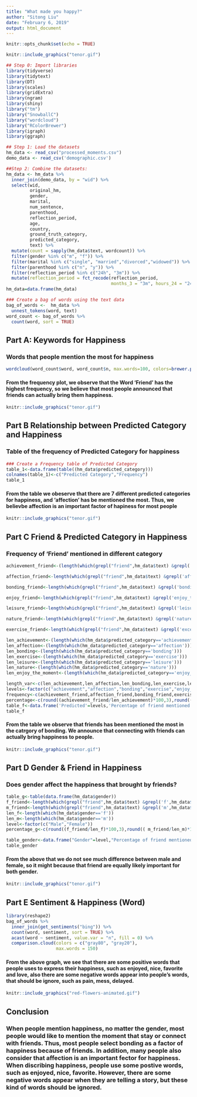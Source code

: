 ---
title: "What made you happy?"
author: "Sitong Liu"
date: "February 6, 2019"
output: html_document
---

```{r setup, include=FALSE}
knitr::opts_chunk$set(echo = TRUE)
```

```{r pressure, echo=FALSE, fig.cap=" ", out.width = '100%'}
knitr::include_graphics("tenor.gif")
```

```{r, warning=FALSE, message=FALSE,echo=FALSE}
## Step 0: Import libraries
library(tidyverse)
library(tidytext)
library(DT)
library(scales)
library(gridExtra)
library(ngram)
library(shiny) 
library("tm")
library("SnowballC")
library("wordcloud")
library("RColorBrewer")
library(igraph)
library(ggraph)
```


```{r load data, warning=FALSE, message=FALSE,echo=FALSE}
## Step 1: Load the datasets
hm_data <- read_csv("processed_moments.csv")
demo_data <- read_csv('demographic.csv')
```


```{r combining data, warning=FALSE, message=FALSE,echo=FALSE}
##Step 2: Combine the datasets:
hm_data <- hm_data %>%
  inner_join(demo_data, by = "wid") %>%
  select(wid,
         original_hm,
         gender, 
         marital, 
         num_sentence,
         parenthood,
         reflection_period,
         age, 
         country, 
         ground_truth_category, 
         predicted_category,
         text) %>%
  mutate(count = sapply(hm_data$text, wordcount)) %>%
  filter(gender %in% c("m", "f")) %>%
  filter(marital %in% c("single", "married","divorced","widowed")) %>%
  filter(parenthood %in% c("n", "y")) %>%
  filter(reflection_period %in% c("24h", "3m")) %>%
  mutate(reflection_period = fct_recode(reflection_period, 
                                        months_3 = "3m", hours_24 = "24h"))
hm_data=data.frame(hm_data)

```


```{r bag of words, warning=FALSE, message=FALSE,echo=FALSE}
### Create a bag of words using the text data
bag_of_words <-  hm_data %>%
  unnest_tokens(word, text)
word_count <- bag_of_words %>%
  count(word, sort = TRUE)
```
## Part A: Keywords for Happiness
\newline
### Words that people mention the most for happiness
```{r ,warning=FALSE,error=FALSE,echo=FALSE,message=FALSE,echo=FALSE}
wordcloud(word_count$word, word_count$n, max.words=100, colors=brewer.pal(1, "Dark2"))
``` 
\newline

#### From the frequency plot, we observe that the Word 'Friend' has the highest frequency, so we believe that most people announced that friends can actually bring them happiness. 
\newline

```{r, echo=FALSE, fig.cap=" ", out.width = '10%'}
knitr::include_graphics("tenor.gif")
```
## Part B Relationship between Predicted Category and Happiness

### Table of the frequency of Predicted Category for happiness

```{r,warning=FALSE,error=FALSE,echo=FALSE,message=FALSE,echo=FALSE}
### Create a Frequency table of Predicted Category
table_1<-data.frame(table((hm_data$predicted_category)))
colnames(table_1)<-c("Predicted Category","Frequency")
table_1
```
#### From the table we obeserve that there are  7 different predicted categories for happiness, and 'affection' has be mentioned the most. Thus, we believbe affection is an important factor of hapiness for most people 
```{r, echo=FALSE, fig.cap=" ", out.width = '10%'}
knitr::include_graphics("tenor.gif")
```
## Part C Friend & Predicted Category in Happiness

### Frequency of 'Friend' mentioned in different category
```{r,warning=FALSE,error=FALSE,echo=FALSE,message=FALSE,echo=FALSE}
achievement_friend<-(length(which(grepl("friend",hm_data$text) &grepl('achievement',hm_data$predicted_category))))

affection_friend<-length(which(grepl("friend",hm_data$text) &grepl('affection',hm_data$predicted_category)))

bonding_friend<-length(which(grepl("friend",hm_data$text) &grepl('bonding',hm_data$predicted_category)))

enjoy_friend<-length(which(grepl("friend",hm_data$text) &grepl('enjoy_the_moment',hm_data$predicted_category)))

leisure_friend<-length(which(grepl("friend",hm_data$text) &grepl('leisure',hm_data$predicted_category)))

nature_friend<-length(which(grepl("friend",hm_data$text) &grepl('nature',hm_data$predicted_category)))

exercise_friend<-length(which(grepl("friend",hm_data$text) &grepl('excercise',hm_data$predicted_category)))

len_achievement<-(length(which(hm_data$predicted_category=='achievement')))
len_affection<-(length(which(hm_data$predicted_category=='affection')))
len_bonding<-(length(which(hm_data$predicted_category=='bonding')))
len_exercise<-(length(which(hm_data$predicted_category=='exercise')))
len_leisure<-(length(which(hm_data$predicted_category=='leisure')))
len_nature<-(length(which(hm_data$predicted_category=='nature')))
len_enjoy_the_moment<-(length(which(hm_data$predicted_category=='enjoy_the_moment')))

length_var<-c(len_achievement,len_affection,len_bonding,len_exercise,len_enjoy_the_moment,len_leisure,len_nature)
levels<-factor(c("achievement","affection","bonding","exercise","enjoy_the_moment","leisure","nature"))
frequency<-c(achievement_friend,affection_friend,bonding_friend,exercise_friend,enjoy_friend,leisure_friend,nature_friend)
percentage<-c(round((achievement_friend/len_achievement)*100,3),round((affection_friend/len_affection)*100,3),round((bonding_friend/len_bonding)*100,3),round((exercise_friend/len_exercise)*100,3),round((enjoy_friend/len_enjoy_the_moment)*100,3),round((leisure_friend/len_leisure)*100,3),round((nature_friend/len_nature)*100,3))
table_f<-data.frame('Predicted'=levels,'Percentage of friend mentioned'=percentage)
table_f

```
#### From the table we observe that friends has been mentioned the most in the catrgory of bonding. We announce that connecting with friends can actually bring happiness to people. 
```{r, echo=FALSE, fig.cap=" ", out.width = '10%'}
knitr::include_graphics("tenor.gif")
```
## Part D Gender & Friend in Happiness
### Does gender affect the happiness that brought by friends?
```{r,warning=FALSE,error=FALSE,echo=FALSE,message=FALSE}
table_g<-table(data.frame(hm_data$gender))
f_friend<-length(which(grepl("friend",hm_data$text) &grepl('f',hm_data$gender)))
m_friend<-length(which(grepl("friend",hm_data$text) &grepl('m',hm_data$gender)))
len_f<-length(which(hm_data$gender=='f'))
len_m<-length(which(hm_data$gender=='m'))
level<-factor(c("Male","Female"))
percentage_g<-c(round((f_friend/len_f)*100,3),round(( m_friend/len_m)*100,3))

table_gender<-data.frame("Gender"=level,"Percentage of friend mentioned"=percentage_g)
table_gender


```  
#### From the above that we do not see much difference between male and female, so it might because that friend are equally likely important for both gender. 
```{r, echo=FALSE, fig.cap=" ", out.width = '10%'}
knitr::include_graphics("tenor.gif")
```
## Part E Sentiment & Happiness (Word)
```{r,warning=FALSE,error=FALSE,echo=FALSE,message=FALSE}
library(reshape2)
bag_of_words %>%
  inner_join(get_sentiments("bing")) %>%
  count(word, sentiment, sort = TRUE) %>%
  acast(word ~ sentiment, value.var = "n", fill = 0) %>%
  comparison.cloud(colors = c("gray80", "gray20"),
                   max.words = 150)
```

#### From the above graph, we see that there are some positive words that people uses to express their happiness, such as enjoyed, nice, favorite and love, also there are some negative words appear into people's words, that should be ignore, such as pain, mess, delayed. 

```{r, echo=FALSE, fig.cap=" ", out.width = '10%'}
knitr::include_graphics("red-flowers-animated.gif")
```
## Conclusion
### When people mention happiness, no matter the gender, most people would like to mention the moment that stay or connect with friends. Thus, most people select bonding as a factor of happiness because of friends. In addition, many people also consider that affection is an important fector for happiness. When discribing happiness, people use some postive words, such as enjoyed, nice, favorite. However, there are some negative words appear when they are telling a story, but these kind of words should be ignored. 





